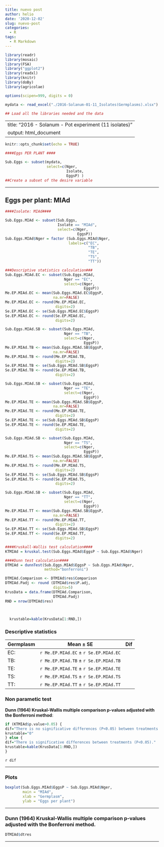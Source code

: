 ```yaml
---
title: nuevo post
author: helio
date: '2020-12-02'
slug: nuevo-post
categories:
  - R
tags:
  - R Markdown
---
```


```r

library(readr)
library(mosaic)
library(FSA)
library("ggplot2")
library(readxl)
library(knitr)
library(doBy)
library(agricolae)

options(scipen=999, digits = 0)

mydata <- read_excel("./2016-Solanum-01-11_Isolates(Germplasms).xlsx")

## Load all the libraries needed and the data
```
---
title: "2016 - Solanum - Pot experiment (11 isolates)"
output: html_document
---

```r

knitr::opts_chunk$set(echo = TRUE)

```



```r

####Eggs PER PLANT ####

Sub.Eggs <- subset(mydata,
                   select=c(Nger, 
                            Isolate, 
                            EggsP) ) 
##Create a subset of the desire variable

```


***

## Eggs per plant: MIAd


```r

####Isolate: MIAd####

Sub.Eggs.MIAd <- subset(Sub.Eggs, 
                        Isolate == "MIAd", 
                        select=c(Nger, 
                                 EggsP)) 
Sub.Eggs.MIAd$Nger = factor (Sub.Eggs.MIAd$Nger, 
                             labels=c("EC", 
                                      "TB", 
                                      "TE", 
                                      "TS", 
                                      "TT")) 

###Descriptive statistics calculation###
Sub.Eggs.MIAd.EC <- subset(Sub.Eggs.MIAd, 
                           Nger == "EC", 
                           select=c(Nger,
                                    EggsP))
Me.EP.MIAd.EC <- mean(Sub.Eggs.MIAd.EC$EggsP, 
                      na.mr=FALSE)
Me.EP.MIAd.EC <- round(Me.EP.MIAd.EC, 
                       digits=2)
Se.EP.MIAd.EC <- se(Sub.Eggs.MIAd.EC$EggsP)
Se.EP.MIAd.EC <- round(Se.EP.MIAd.EC, 
                       digits=2)

Sub.Eggs.MIAd.SB <- subset(Sub.Eggs.MIAd, 
                           Nger == "TB", 
                           select=c(Nger,
                                    EggsP))
Me.EP.MIAd.TB <- mean(Sub.Eggs.MIAd.SB$EggsP, 
                      na.mr=FALSE)
Me.EP.MIAd.TB <- round(Me.EP.MIAd.TB, 
                       digits=2)
Se.EP.MIAd.TB <- se(Sub.Eggs.MIAd.SB$EggsP)
Se.EP.MIAd.TB <- round(Se.EP.MIAd.TB, 
                       digits=2)

Sub.Eggs.MIAd.SB <- subset(Sub.Eggs.MIAd, 
                           Nger == "TE", 
                           select=c(Nger,
                                    EggsP))
Me.EP.MIAd.TE <- mean(Sub.Eggs.MIAd.SB$EggsP, 
                      na.mr=FALSE)
Me.EP.MIAd.TE <- round(Me.EP.MIAd.TE, 
                       digits=2)
Se.EP.MIAd.TE <- se(Sub.Eggs.MIAd.SB$EggsP)
Se.EP.MIAd.TE <- round(Se.EP.MIAd.TE, 
                       digits=2)

Sub.Eggs.MIAd.SB <- subset(Sub.Eggs.MIAd, 
                           Nger == "TS", 
                           select=c(Nger,
                                    EggsP))
Me.EP.MIAd.TS <- mean(Sub.Eggs.MIAd.SB$EggsP, 
                      na.mr=FALSE)
Me.EP.MIAd.TS <- round(Me.EP.MIAd.TS, 
                       digits=2)
Se.EP.MIAd.TS <- se(Sub.Eggs.MIAd.SB$EggsP)
Se.EP.MIAd.TS <- round(Se.EP.MIAd.TS, 
                       digits=2)

Sub.Eggs.MIAd.SB <- subset(Sub.Eggs.MIAd, 
                           Nger == "TT", 
                           select=c(Nger,
                                    EggsP))
Me.EP.MIAd.TT <- mean(Sub.Eggs.MIAd.SB$EggsP, 
                      na.mr=FALSE)
Me.EP.MIAd.TT <- round(Me.EP.MIAd.TT, 
                       digits=2)
Se.EP.MIAd.TT <- se(Sub.Eggs.MIAd.SB$EggsP)
Se.EP.MIAd.TT <- round(Se.EP.MIAd.TT, 
                       digits=2)

####Kruskall-Wallis test calculation####
KTMIAd = kruskal.test(Sub.Eggs.MIAd$EggsP ~ Sub.Eggs.MIAd$Nger)

####Dunn test calculation####
DTMIAd = dunnTest(Sub.Eggs.MIAd$EggsP ~ Sub.Eggs.MIAd$Nger, 
                  method="bonferroni")

DTMIAd.Comparison <- DTMIAd$res$Comparison
DTMIAd.Padj <- round (DTMIAd$res$P.adj, 
                      digits=5)
KrusData = data.frame(DTMIAd.Comparison, 
                      DTMIAd.Padj)
RND = nrow(DTMIAd$res)
  
  

  krustable=kable(KrusData[1:RND,])

```

### Descriptive statistics

Germplasm|Mean $\pm$ SE|Dif|
|---|----|-----|
EC:|`r Me.EP.MIAd.EC` $\pm$ `r Se.EP.MIAd.EC` | |
TB:|`r Me.EP.MIAd.TB` $\pm$ `r Se.EP.MIAd.TB` | |
TE:|`r Me.EP.MIAd.TE` $\pm$ `r Se.EP.MIAd.TE` | |
TS:|`r Me.EP.MIAd.TS` $\pm$ `r Se.EP.MIAd.TS` | |
TT:|`r Me.EP.MIAd.TT` $\pm$ `r Se.EP.MIAd.TT` | |


### Non parametic test

**Dunn (1964) Kruskal-Wallis multiple comparison   p-values adjusted with the Bonferroni method**:
```r

if (KTMIAd$p.value>0.05) {
dif="There is no significative differences (P<0.05) between treatments (P<0.05)"
krustable="0"
} else {
dif="There is significative differences between treatments (P<0.05)."
krustable=kable(KrusData[1:RND,])
}
```

`r dif` 

 

---

###  Plots

```r


boxplot(Sub.Eggs.MIAd$EggsP ~ Sub.Eggs.MIAd$Nger, 
        main = "MIAd", 
        xlab = "Germplasm", 
        ylab = "Eggs per plant")


```

---

###  Dunn (1964) Kruskal-Wallis multiple comparison p-values adjusted with the Bonferroni method.

```r

DTMIAd$dtres

```


***

